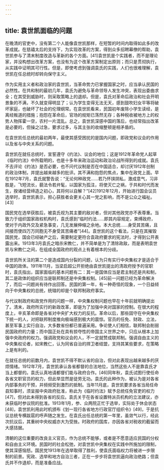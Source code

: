 ```yaml
---
---
---
```

title: 袁世凯面临的问题
---



在晚清的官吏中，没有第二个人能像袁世凯那样，在短暂的时间内取得如此多的改革成就。在慈禧太后的支持下，为实现改革的方案，得到众多招聘幕僚的帮助，袁世凯参与了清末制度改造与革新的各个方面。[41]袁世凯是个实践者，而不是理论家，并没构想出改革方案，也没有为这个改革方案制定出原则；而只是贯彻执行，从实践中证明其可行性。但是，即使考虑到强调袁氏的实践，人们也很难理解，袁世凯在任总统时却转向保守主义。

作为实用主义者和政治家的袁世凯，当革命势力已掌握国家之时，应当承认民国的必然性。在共和制的最初几年，袁氏为避免与革命领导人发生冲突，表现出委曲求全；在其受到威胁时，则采取策略上的退却。但是，袁氏对革命后政治和社会开明景象的不满，不久就变得明显了；认为学生变得无法无天，感到鼓吹妇女平等将破坏家庭，也破坏了社会的伦理纲常。在袁世凯看来，民国初年废除小学生读经，是离经叛道的措施；抱怨在革命后，官场的规矩已荡然无存；各种税收被地方上的权势人物挥霍一空，农村一片混乱。总之，袁世凯深感中国的落后，也经常指出改革是必要的，但操之过急，要求过多，与其主张的收缩整顿是相矛盾的。

在袁世凯任总统的最初两年，最使其感受困扰的是国内问题，即政党和议会的作用以及省与中央关系的问题。

袁世凯在就任总统时，宣誓遵守《约法》、议会的地位；这是1912年革命党人起草《临时约法》中所载明的，也是十多年来政治运动和政治论战所得到的成就。袁氏不去评论《约法》是否必要，也不问代议制是否在中国适合，却讨厌1912年创制的政治体制，并提出越来越多的批评。其不满和抱怨的焦点，集中在政党上面。早在1912年7月，袁氏就警告说：“无论何种政党……若乃怀挟阴私，激成意气，习非胜是，飞短流长，藐法令若弁髦，以国家为孤注，将使灭亡之祸，于共和时代而发生，揆诸经营缔造之初心，其将何以自解？”[42]1912年12月，开始进行国会议员选举时，袁世凯表示，担心获胜者会更关心其一党之影响，而不是公众之福祉。[43]

国民党在选举获胜后，被袁氏视为其主要的敌对者，但对其他政党亦不表尊重。当致力于组织国家政权机构时，袁氏感到“临时约法……即其内容规定，束缚政府，使对于内政外交及紧急事变，几无发展伸缩之余地。本大总统……身受其苦痛，且间接而使四万万同胞无不身受其苦痛者”[44]。袁世凯的这个看法，只是在其摧毁国民党，国会已经破产之后，需要制定更符合袁政府要求的宪法时，才得到公开表露出来。1913年3月袁氏之暗杀宋教仁，并不简单是为了清除政敌，而是表明袁世凯与宋教仁之间，在组成全国政府的观点上有着根本的分歧。

袁世凯所关注的第二个是造成国内分裂的问题，认为只有实行中央集权才是适合于中国的政体。1911年11月，当梁启超公开拒绝由袁世凯提出的清政府授予的官职时，袁氏指出，国家面临的基本问题有二：其一是国体应当是君主制还是共和制，其二是政体的组织应当是联邦制还是中央集权制。[45]前一问题已经为革命解决了，而后一问题尚有待作出回答。民国的第一年，有一种奇怪的现象，一个日益倾向于中央集权的总统，统辖的却是个联邦制政府事实。

与代议制政府和政党作用的问题一样，中央集权制问题也早在十年前就明确提出了。清末，政府所实行的新政改革，即是为了加强中央对国家的控制。在很大的程度上，辛亥革命即是各省对中央扩大权力的反抗。革命以后，那些固守在中央集权下统一的人，对把联邦制度推向极端感到极大的震惊。官员的任免、财政、立法，甚至军事上实行自治，大多数省份都已普遍采用。争论使人们相信，联邦制会削弱民国政府的力量；而中国正处在具有掠夺性的帝国主义世界之中，只应从根本上加强中央政府的权力。强调政党和议会的人，不一定就赞成联邦制。强调自由主义的中央集权论者，如宋教仁，认为同省自治的捍卫者结盟，支持其某些要求，在策略上是有利的。

在就任总统的前数月内，袁世凯不得不默认省的自治，但对此表现出越来越多的厌烦情绪。1912年7月，袁世凯承认各省都督的合法地位，当然这些人不是靠袁氏才当上都督的。袁氏认真地请都督们能与政府合作。[46]同年秋，袁氏试图行使任命各省文职官员的权力，但此举显然是徒劳无功。袁氏的此种作为，被认为是对各省内部事务的干预，并频频受到激烈的抵制。当年11月底，袁世凯要求各省当局任命县知事时，须呈报中央政府批准，称此为《临时约法》赋予总统任免官吏的权力[47]，但对此未得到各省的反应。袁氏关于在各省设置特派员机构的立法建议，亦未获临时参议院的批准。1913年1月，参、众两院正忙于选举，实际处于休会状态[48]，袁世凯利用此时机颁布《划一现行各省地方行政官厅组织令》[49]，于是抗议总统专横跋扈的呼声随之发生。在袁氏出任总统的第一年里，虽敛气以行，经此次抗议后，其重树中央权威亦大为受挫。时政府的国库，亦因各省对税收的截留而大感拮据。

清朝的这位重要的改良主义官员，作为总统不能够，或者是不愿意适应民国的分权和自由主义环境。民国时的社会松弛，对袁世凯中央集权在实践中所施加的限制，使其深感恼怒。国民党1913年在选举取得了胜利，使袁氏面临权力将被进一步限制的前景。宪政、选举和地方自治三者，正在一步步将袁世凯逼向政治绝路；但袁氏并不作退却，而是准备应战。